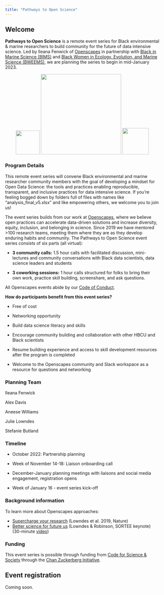 ```yaml
---
title: "Pathways to Open Science"
---
```


## Welcome

**Pathways to Open Science** is a remote event series for Black environmental & marine researchers to build community for the future of data intensive science. Led by Ileana Fenwick of [Openscapes](https://openscapes.org) in partnership with [Black in Marine Science (BIMS)](https://www.blackinmarinescience.org/) and [Black Women in Ecology, Evolution, and Marine Science (BWEEMS)](https://www.bweems.org/), we are planning the series to begin in mid-January 2023.

<center>![](images/openscapes_hex.png){width="78"} ![](images/bweems-logo.png){width="262"} ![](images/bims-logo.png){width="86"}</center>

### **Program Details**

This remote event series will convene Black environmental and marine researcher community members with the goal of developing a mindset for Open Data Science: the tools and practices enabling reproducible, transparent, and inclusive practices for data intensive science. If you're feeling bogged down by folders full of files with names like "analysis_final_v5.xlsx" and like empowering others, we welcome you to join us!

The event series builds from our work at [Openscapes](https://openscapes.org), where we believe open practices can accelerate data-driven solutions and increase diversity, equity, inclusion, and belonging in science. Since 2019 we have mentored \>100 research teams, meeting them where they are as they develop enduring habits and community. The Pathways to Open Science event series consists of six parts (all virtual): 

-   **3 community calls:** 1.5 hour calls with facilitated discussion, mini-lectures and community conversations with Black data scientists, data science leaders and students

-   **3 coworking sessions:** 1 hour calls structured for folks to bring their own work, practice skill building, screenshare, and ask questions. 

All Openscapes events abide by our [Code of Conduct](https://www.openscapes.org/code-of-conduct/).

**How do participants benefit from this event series?**

-   ​​Free of cost 

-   Networking opportunity 

-   Build data science literacy and skills 

-   Encourage community building and collaboration with other HBCU and Black scientists

-   Resume building experience and access to skill development resources after the program is completed

-   Welcome to the Openscapes community and Slack workspace as a resource for questions and networking

### Planning Team

Ileana Fenwick

Alex Davis

Aneese Williams

Julie Lowndes

Stefanie Butland

```{=html}
<!---
**About Us:**

Ileana Fenwick: as I shared at the RStudio Conference ([slides](https://github.com/IleanaF/rstudio-conf22)), after participating in Openscapes in early 2021, I joined the team to pass forward the power of open science. 

Julie Lowndes launched Openscapes for this same reason, having learned from R and Mozilla communities. 
--->
```
### Timeline

-   October 2022: Partnership planning

-   Week of November 14-18: Liaison onboarding call

-   December-January planning meetings with liaisons and social media engagement, registration opens

-   Week of January 16 - event series kick-off

### Background information

To learn more about Openscapes approaches: 

- [Supercharge your research](https://openscapes.github.io/supercharge-research/) (Lowndes et al. 2019, Nature)
- [Better science for future us](https://docs.google.com/presentation/d/1HGw4P095-lblHiGQHXYidHiVysjrPxuojxTxKtE13vk/edit?usp=sharing) (Lowndes & Robinson, SORTEE keynote) (30-minute [video](https://osf.io/47req/))

### Funding

This event series is possible through funding from [Code for Science & Society](https://eventfund.codeforscience.org/event-fund-grantees/) through the [Chan Zuckerberg Initiative](https://chanzuckerberg.com/).

## Event registration

Coming soon.

### 
